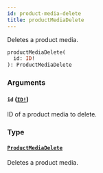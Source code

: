 ```yaml
---
id: product-media-delete
title: productMediaDelete
---
```


Deletes a product media.

```graphql
productMediaDelete(
  id: ID!
): ProductMediaDelete

```

### Arguments

#### `id` ([`ID!`](../../../developer/api-reference/scalars/id))

ID of a product media to delete.

### Type

#### [`ProductMediaDelete`](../../../developer/api-reference/objects/product-media-delete)

Deletes a product media.
